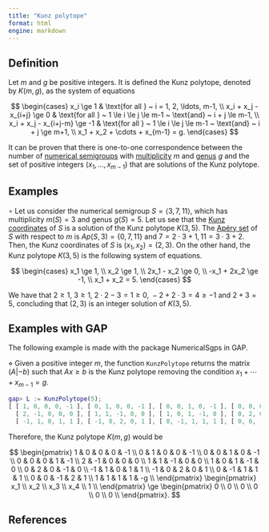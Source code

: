 ```yaml
---
title: "Kunz polytope"
format: html
engine: markdown
---
```


<!-- referencia CAGB02 en NumGAP, 3.1-20 // NS-and-Kunz-polytope -->

## Definition

Let $m$ and $g$ be positive integers. It is defined the Kunz polytope, denoted by $K(m,g)$, as the system of equations

$$
\begin{cases}
  x_i \ge 1 & \text{for all } ~ i = 1, 2, \ldots, m-1, \\
  x_i + x_j - x_{i+j} \ge 0 & \text{for all } ~ 1 \le i \le j \le m-1 ~ \text{and} ~ i + j \le m-1, \\
  x_i + x_j - x_{i+j-m} \ge -1 & \text{for all } ~ 1 \le i \le j \le m-1 ~ \text{and} ~ i + j \ge m+1, \\
  x_1 + x_2 + \cdots + x_{m-1} = g.
\end{cases}
$$

It can be proven that there is one-to-one correspondence between the number of [numerical semigroups](Numerical-semigroup.qmd) with [multiplicity](Multiplicity.qmd) $m$ and [genus](Genus.qmd) $g$ and the set of positive integers $(x_1, \ldots, x_{m-1})$ that are solutions of the Kunz polytope.

## Examples

$\circ$ Let us consider the numerical semigroup $S = \langle 3, 7, 11 \rangle$, which has multiplicity $m(S) = 3$ and genus $g(S) = 5$. Let us see that the [Kunz coordinates](Kunz-coordinates.qmd) of $S$ is a solution of the Kunz polytope $K(3,5)$. The [Apéry set](Apery-set.qmd) of $S$ with respect to $m$ is $Ap(S,3) = \{0, 7, 11\}$ and $7 = 2 \cdot 3 + 1, 11 = 3 \cdot 3 + 2$. Then, the Kunz coordinates of $S$ is $(x_1, x_2) = (2,3)$. On the other hand, the Kunz polytope $K(3, 5)$ is the following system of equations.

$$
\begin{cases}
  x_1 \ge 1, \\
  x_2 \ge 1, \\
  2x_1 - x_2 \ge 0, \\
  -x_1 + 2x_2 \ge -1, \\
  x_1 + x_2 = 5.
\end{cases}
$$

We have that $2 \ge 1, ~ 3 \ge 1, ~ 2 \cdot 2 - 3 = 1 \ge 0, ~-2 + 2 \cdot 3 = 4 \ge -1$ and $2 + 3 = 5$, concluding that $(2,3)$ is an integer solution of $K(3,5)$.

## Examples with GAP

The following example is made with the package NumericalSgps in GAP.

$\diamond$ Given a positive integer $m$, the function `KunzPolytope` returns the matrix $(A | -b)$ such that $Ax \ge b$ is the Kunz polytope removing the condition $x_1 + \cdots + x_{m-1} = g$.

``` gap
gap> L := KunzPolytope(5);
[ [ 1, 0, 0, 0, -1 ], [ 0, 1, 0, 0, -1 ], [ 0, 0, 1, 0, -1 ], [ 0, 0, 0, 1, -1 ],
  [ 2, -1, 0, 0, 0 ], [ 1, 1, -1, 0, 0 ], [ 1, 0, 1, -1, 0 ], [ 0, 2, 0, -1, 0 ],
  [ -1, 1, 0, 1, 1 ], [ -1, 0, 2, 0, 1 ], [ 0, -1, 1, 1, 1 ], [ 0, 0, -1, 2, 1 ] ]
```

Therefore, the Kunz polytope $K(m,g)$ would be

$$
\begin{pmatrix}
  1 & 0 & 0 & 0 & -1 \\
  0 & 1 & 0 & 0 & -1 \\
  0 & 0 & 1 & 0 & -1 \\
  0 & 0 & 0 & 1 & -1 \\
  2 & -1 & 0 & 0 & 0 \\
  1 & 1 & -1 & 0 & 0 \\
  1 & 0 & 1 & -1 & 0 \\
  0 & 2 & 0 & -1 & 0 \\
  -1 & 1 & 0 & 1 & 1 \\
  -1 & 0 & 2 & 0 & 1 \\
  0 & -1 & 1 & 1 & 1 \\
  0 & 0 & -1 & 2 & 1 \\
  1 & 1 & 1 & 1 & -g \\
\end{pmatrix}
\begin{pmatrix}
  x_1 \\
  x_2 \\
  x_3 \\
  x_4 \\
  1 \\
\end{pmatrix}
\ge 
\begin{pmatrix}
  0 \\
  0 \\
  0 \\
  0 \\
  0 \\
  0 \\
\end{pmatrix}.
$$

## References
